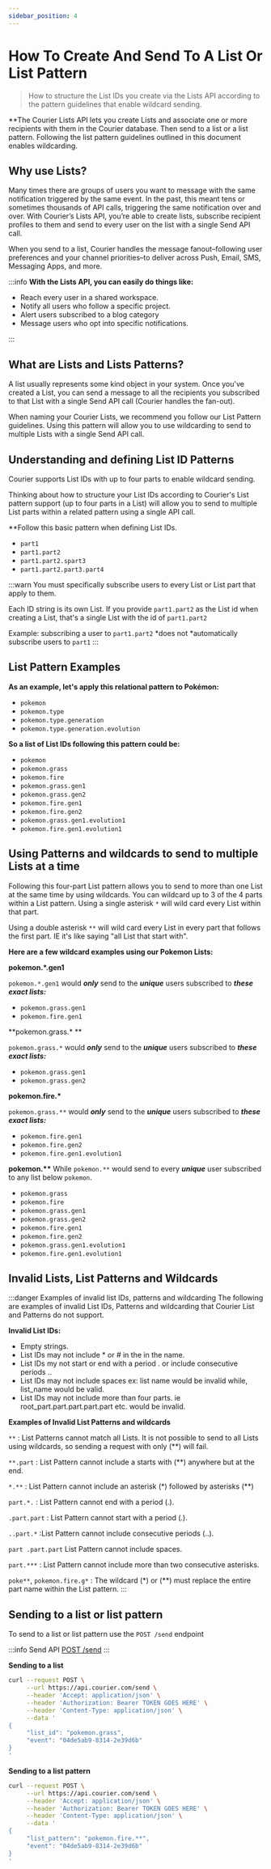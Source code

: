 ```yaml
---
sidebar_position: 4
---
```



# How To Create And Send To A List Or List Pattern

> How to structure the List IDs you create via the Lists API according to the pattern guidelines that enable wildcard sending.

\*\*The Courier Lists API lets you create Lists and associate one or more recipients with them in the Courier database. Then send to a list or a list pattern. Following the list pattern guidelines outlined in this document enables wildcarding.

<YoutubeEmbed videoId="0k70TmgSK8o" />

## Why use Lists?

Many times there are groups of users you want to message with the same notification triggered by the same event. In the past, this meant tens or sometimes thousands of API calls, triggering the same notification over and over. With Courier’s Lists API, you’re able to create lists, subscribe recipient profiles to them and send to every user on the list with a single Send API call.

When you send to a list, Courier handles the message fanout–following user preferences and your channel priorities–to deliver across Push, Email, SMS, Messaging Apps, and more.

:::info **With the Lists API, you can easily do things like:**

- Reach every user in a shared workspace.
- Notify all users who follow a specific project.
- Alert users subscribed to a blog category
- Message users who opt into specific notifications.

:::

## What are Lists and Lists Patterns?

A list usually represents some kind object in your system. Once you've created a List, you can send a message to all the recipients you subscribed to that List with a single Send API call (Courier handles the fan-out).

When naming your Courier Lists, we recommend you follow our List Pattern guidelines. Using this pattern will allow you to use wildcarding to send to multiple Lists with a single Send API call.

## Understanding and defining List ID Patterns

Courier supports List IDs with up to four parts to enable wildcard sending.

Thinking about how to structure your List IDs according to Courier's List pattern support (up to four parts in a List) will allow you to send to multiple List parts within a related pattern using a single API call.

\*\*Follow this basic pattern when defining List IDs.

- `part1`
- `part1.part2`
- `part1.part2.spart3`
- `part1.part2.part3.part4`

:::warn You must specifically subscribe users to every List or List part that apply to them.

Each ID string is its own List. If you provide `part1.part2` as the List id when creating a List, that's a single List with the id of `part1.part2`

Example: subscribing a user to `part1.part2` *does not *automatically subscribe users to `part1`
:::

## List Pattern Examples

**As an example, let's apply this relational pattern to Pokémon:**

- `pokemon`
- `pokemon.type`
- `pokemon.type.generation`
- `pokemon.type.generation.evolution`

**So a list of List IDs following this pattern could be:**

- `pokemon`
- `pokemon.grass`
- `pokemon.fire`
- `pokemon.grass.gen1`
- `pokemon.grass.gen2`
- `pokemon.fire.gen1`
- `pokemon.fire.gen2`
- `pokemon.grass.gen1.evolution1`
- `pokemon.fire.gen1.evolution1`

## Using Patterns and wildcards to send to multiple Lists at a time

Following this four-part List pattern allows you to send to more than one List at the same time by using wildcards. You can wildcard up to 3 of the 4 parts within a List pattern.
Using a single asterisk `*` will wild card every List within that part.

Using a double asterisk `**` will wild card every List in every part that follows the first part. IE it's like saying "all List that start with".

**Here are a few wildcard examples using our Pokemon Lists:**

**pokemon.\*.gen1**

`pokemon.*.gen1` would **_only_** send to the **_unique_** users subscribed to **_these exact lists:_**

- `pokemon.grass.gen1`
- `pokemon.fire.gen1`

**pokemon.grass.\* **

`pokemon.grass.*` would **_only_** send to the **_unique_** users subscribed to **_these exact lists:_**

- `pokemon.grass.gen1`
- `pokemon.grass.gen2`

**pokemon.fire.\***

`pokemon.grass.**` would **_only_** send to the **_unique_** users subscribed to **_these exact lists:_**

- `pokemon.fire.gen1`
- `pokemon.fire.gen2`
- `pokemon.fire.gen1.evolution1`

**pokemon.\*\***
While `pokemon.**` would send to every **_unique_** user subscribed to any list below `pokemon`.

- `pokemon.grass`
- `pokemon.fire`
- `pokemon.grass.gen1`
- `pokemon.grass.gen2`
- `pokemon.fire.gen1`
- `pokemon.fire.gen2`
- `pokemon.grass.gen1.evolution1`
- `pokemon.fire.gen1.evolution1`

## Invalid Lists, List Patterns and Wildcards

:::danger Examples of invalid list IDs, patterns and wildcarding
The following are examples of invalid List IDs, Patterns and wildcarding that Courier List and Patterns do not support.

**Invalid List IDs:**

- Empty strings.
- List IDs may not include \* or # in the in the name.
- List IDs my not start or end with a period . or include consecutive periods ..
- List IDs may not include spaces ex: list name would be invalid while, list_name would be valid.
- List IDs may not include more than four parts. ie root_part.part.part.part.part etc. would be invalid.

**Examples of Invalid List Patterns and wildcards**

`**` : List Patterns cannot match all Lists. It is not possible to send to all Lists using wildcards, so sending a request with only (\*\*) will fail.

`**.part` : List Pattern cannot include a starts with (\*\*) anywhere but at the end.

`*.**` : List Pattern cannot include an asterisk (\*) followed by asterisks (\*\*)

`part.*.` : List Pattern cannot end with a period (.).

`.part.part` : List Pattern cannot start with a period (.).

`..part.*` :List Pattern cannot include consecutive periods (..).

`part .part.part` List Pattern cannot include spaces.

`part.***` : List Pattern cannot include more than two consecutive asterisks.

`poke**`, `pokemon.fire.g*` : The wildcard (\*) or (\*\*) must replace the entire part name within the List pattern.
:::

## Sending to a list or list pattern

To send to a list or list pattern use the `POST /send` endpoint

:::info Send API
[POST /send](../../reference/send/message.mdx)
:::

**Sending to a list**

```bash title=cURL
curl --request POST \
     --url https://api.courier.com/send \
     --header 'Accept: application/json' \
     --header 'Authorization: Bearer TOKEN GOES HERE' \
     --header 'Content-Type: application/json' \
     --data '
{
     "list_id": "pokemon.grass",
     "event": "04de5ab9-8314-2e39d6b"
}
'
```

**Sending to a list pattern**

```bash title=cURL
curl --request POST \
     --url https://api.courier.com/send \
     --header 'Accept: application/json' \
     --header 'Authorization: Bearer TOKEN GOES HERE' \
     --header 'Content-Type: application/json' \
     --data '
{
     "list_pattern": "pokemon.fire.**",
     "event": "04de5ab9-8314-2e39d6b"
}
'
```
